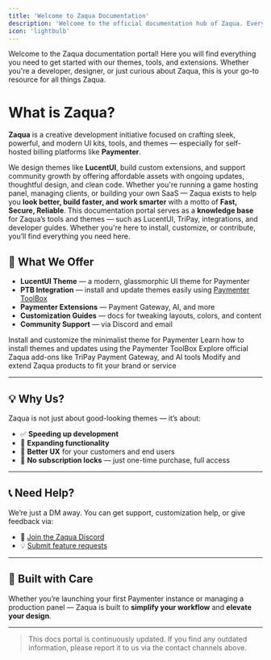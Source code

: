 ```yaml
---
title: 'Welcome to Zaqua Documentation'
description: 'Welcome to the official documentation hub of Zaqua. Everything you need to build, customize, and deploy.'
icon: 'lightbulb'
---
```

<Info>
  Welcome to the Zaqua documentation portal! Here you will find everything you need to get started with our themes, tools, and extensions.
  Whether you're a developer, designer, or just curious about Zaqua, this is your go-to resource for all things Zaqua.
</Info>

# What is Zaqua?

**Zaqua** is a creative development initiative focused on crafting sleek, powerful, and modern UI kits, tools, and themes — especially for self-hosted billing platforms like **Paymenter**.

We design themes like **LucentUI**, build custom extensions, and support community growth by offering affordable assets with ongoing updates, thoughtful design, and clean code. Whether you're running a game hosting panel, managing clients, or building your own SaaS — Zaqua exists to help you **look better, build faster, and work smarter** with a motto of **Fast, Secure, Reliable**.
This documentation portal serves as a **knowledge base** for Zaqua’s tools and themes — such as LucentUI, TriPay, integrations, and developer guides. Whether you're here to install, customize, or contribute, you’ll find everything you need here.

## 🎨 What We Offer

- **LucentUI Theme** — a modern, glassmorphic UI theme for Paymenter
- **PTB Integration** — install and update themes easily using [Paymenter ToolBox](https://github.com/QKing-Official/PTB)
- **Paymenter Extensions** — Payment Gateway, AI, and more
- **Customization Guides** — docs for tweaking layouts, colors, and content
- **Community Support** — via Discord and email

<CardGroup cols={2}>

  <Card title="LucentUI Theme" icon="paintbrush" href="./lucentui">
    Install and customize the minimalist theme for Paymenter
  </Card>

  <Card title="Using PTB (.paytheme)" icon="box" href="./ptb">
    Learn how to install themes and updates using the Paymenter ToolBox
  </Card>

  <Card title="Extensions" icon="puzzle-piece" href="./extensions">
    Explore official Zaqua add-ons like TriPay Payment Gateway, and AI tools
  </Card>

  <Card title="Customization" icon="code" href="./dev/structure">
    Modify and extend Zaqua products to fit your brand or service
  </Card>

</CardGroup>

---

## 💡 Why Us?

Zaqua is not just about good-looking themes — it’s about:

- ✅ **Speeding up development**
- 🧩 **Expanding functionality**
- 💬 **Better UX** for your customers and end users
- 💸 **No subscription locks** — just one-time purchase, full access

---

## 📞 Need Help?

We’re just a DM away. You can get support, customization help, or give feedback via:

- 💬 [Join the Zaqua Discord](https://discord.gg/UYMrM8kDne)
- 💡 [Submit feature requests](https://github.com/zaquahost)

---

## 💙 Built with Care

Whether you’re launching your first Paymenter instance or managing a production panel — Zaqua is built to **simplify your workflow** and **elevate your design**.

---

> This docs portal is continuously updated. If you find any outdated information, please report it to us via the contact channels above.
